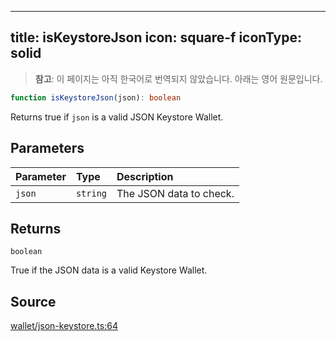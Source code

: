 <!-- AUTO-GENERATED-CONTENT:START (ENGLISH-COPY) -->
---
title: isKeystoreJson
icon: square-f
iconType: solid
---

> **참고**: 이 페이지는 아직 한국어로 번역되지 않았습니다. 아래는 영어 원문입니다.

```ts
function isKeystoreJson(json): boolean
```

Returns true if `json` is a valid JSON Keystore Wallet.

## Parameters

| Parameter | Type | Description |
| :------ | :------ | :------ |
| `json` | `string` | The JSON data to check. |

## Returns

`boolean`

True if the JSON data is a valid Keystore Wallet.

## Source

[wallet/json-keystore.ts:64](https://github.com/dominant-strategies/quais.js/blob/c1c12d43f9d34c6baad2b0542bd6d0acd6fefcbf/src/wallet/json-keystore.ts#L64)
